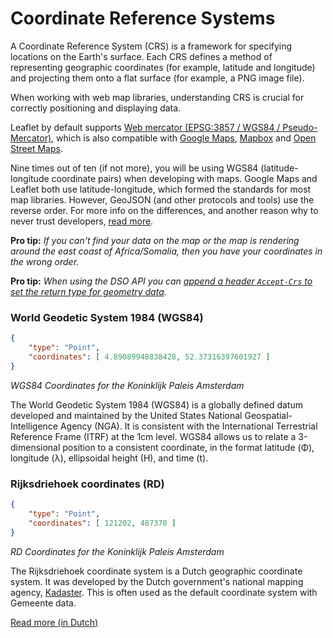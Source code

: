 
<Meta title="Coordinate Reference Systems (CRS)" />

# Coordinate Reference Systems

A Coordinate Reference System (CRS) is a framework for specifying locations on the Earth's surface. Each CRS defines a method of representing geographic coordinates (for example, latitude and longitude) and projecting them onto a flat surface (for example, a PNG image file).

When working with web map libraries, understanding CRS is crucial for correctly positioning and displaying data.

Leaflet by default supports [Web mercator (EPSG:3857 / WGS84 / Pseudo-Mercator)](https://epsg.io/3857), which is also compatible with [Google Maps](https://google.com/maps), [Mapbox](https://mapbox.com) and [Open Street Maps](https://openstreetmap.org).

Nine times out of ten (if not more), you will be using WGS84 (latitude-longitude coordinate pairs) when developing with maps. Google Maps and Leaflet both use latitude-longitude, which formed the standards for most map libraries. However, GeoJSON (and other protocols and tools) use the reverse order. For more info on the differences, and another reason why to never trust developers, [read more](https://macwright.com/lonlat/).

**Pro tip:** *If you can't find your data on the map or the map is rendering around the east coast of Africa/Somalia, then you have your coordinates in the wrong order.*

**Pro tip:** *When using the DSO API you can [append a header `Accept-Crs` to set the return type for geometry data](https://api.data.amsterdam.nl/v1/docs/generic/rest/projections.html).*

### World Geodetic System 1984 (WGS84)

```json
{
    "type": "Point",
    "coordinates": [ 4.89089948838428, 52.37316397601927 ]
}
```
*WGS84 Coordinates for the Koninklijk Paleis Amsterdam*

The World Geodetic System 1984 (WGS84) is a globally defined datum developed and maintained by the United States National Geospatial-Intelligence Agency (NGA). It is consistent with the International Terrestrial Reference Frame (ITRF) at the 1cm level. WGS84 allows us to relate a 3-dimensional position to a consistent coordinate, in the format latitude (Φ), longitude (λ), ellipsoidal height (H), and time (t).

### Rijksdriehoek coordinates (RD)

```json
{
    "type": "Point",
    "coordinates": [ 121202, 487370 ]
}
```
*RD Coordinates for the Koninklijk Paleis Amsterdam*

The Rijksdriehoek coordinate system is a Dutch geographic coordinate system. It was developed by the Dutch government's national mapping agency, [Kadaster](https://www.kadaster.nl/). This is often used as the default coordinate system with Gemeente data.

[Read more (in Dutch)](https://www.kadaster.nl/zakelijk/registraties/basisregistraties/rijksdriehoeksmeting/rijksdriehoeksstelsel)
